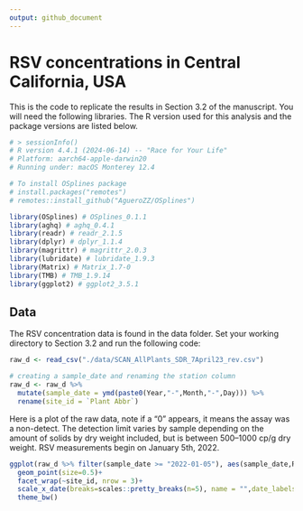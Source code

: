 ```yaml
---
output: github_document
---
```


<!-- README.md is generated from the README.Rmd. Please edit that file -->

# RSV concentrations in Central California, USA
This is the code to replicate the results in Section 3.2 of the manuscript. You will need the following libraries. The R version used for this analysis and the package versions are listed below. 

```r
# > sessionInfo()
# R version 4.4.1 (2024-06-14) -- "Race for Your Life"
# Platform: aarch64-apple-darwin20
# Running under: macOS Monterey 12.4

# To install OSplines package
# install.packages("remotes")
# remotes::install_github("AgueroZZ/OSplines")

library(OSplines) # OSplines_0.1.1
library(aghq) # aghq_0.4.1
library(readr) # readr_2.1.5
library(dplyr) # dplyr_1.1.4
library(magrittr) # magrittr_2.0.3 
library(lubridate) # lubridate_1.9.3 
library(Matrix) # Matrix_1.7-0 
library(TMB) # TMB_1.9.14 
library(ggplot2) # ggplot2_3.5.1
```

## Data
The RSV concentration data is found in the data folder. Set your working directory to Section 3.2 and run the following code:

```r
raw_d <- read_csv("./data/SCAN_AllPlants_SDR_7April23_rev.csv")

# creating a sample_date and renaming the station column
raw_d <- raw_d %>% 
  mutate(sample_date = ymd(paste0(Year,"-",Month,"-",Day))) %>% 
  rename(site_id = `Plant Abbr`) 
```

Here is a plot of the raw data, note if a “0” appears, it means the assay was a non-detect. The detection limit varies by sample depending on the amount of solids by dry weight included, but is between 500–1000 cp/g dry weight. RSV measurements begin on January 5th, 2022. 

```r
ggplot(raw_d %>% filter(sample_date >= "2022-01-05"), aes(sample_date,RSV_gc_g_dry_weight))+ 
  geom_point(size=0.5)+
  facet_wrap(~site_id, nrow = 3)+ 
  scale_x_date(breaks=scales::pretty_breaks(n=5), name = "",date_labels ="%b")+
  theme_bw()
```
